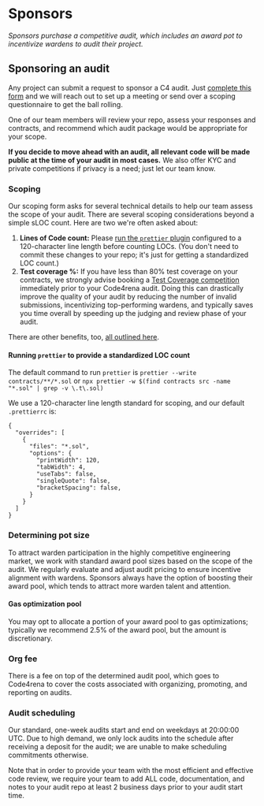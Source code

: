 # Sponsors

_Sponsors purchase a competitive audit, which includes an award pot to incentivize wardens to audit their project._

## Sponsoring an audit

Any project can submit a request to sponsor a C4 audit. Just [complete this form](https://code4rena.typeform.com/i-want-an-audit) and we will reach out to set up a meeting or send over a scoping questionnaire to get the ball rolling.

One of our team members will review your repo, assess your responses and contracts, and recommend which audit package would be appropriate for your scope.

**If you decide to move ahead with an audit, all relevant code will be made public at the time of your audit in most cases.** We also offer KYC and private competitions if privacy is a need; just let our team know.

### Scoping

Our scoping form asks for several technical details to help our team assess the scope of your audit. There are several scoping considerations beyond a simple sLOC count. Here are two we're often asked about:

1. **Lines of Code count:** Please [run the `prettier` plugin](https://github.com/prettier-solidity/prettier-plugin-solidity) configured to a 120-character line length before counting LOCs. (You don't need to commit these changes to your repo; it's just for getting a standardized LOC count.)
2. **Test coverage %:** If you have less than 80% test coverage on your contracts, we strongly advise booking a [Test Coverage competition](https://code4rena.com/test-coverage) immediately prior to your Code4rena audit. Doing this can drastically improve the quality of your audit by reducing the number of invalid submissions, incentivizing top-performing wardens, and typically saves you time overall by speeding up the judging and review phase of your audit.

There are other benefits, too, [all outlined here](https://medium.com/code4rena/new-to-code4rena-test-coverage-c548645404f9).

#### Running `prettier` to provide a standardized LOC count

The default command to run `prettier` is `prettier --write contracts/**/*.sol` or `npx prettier -w $(find contracts src -name "*.sol" | grep -v \.t\.sol)`

We use a 120-character line length standard for scoping, and our default `.prettierrc` is:

```
{
  "overrides": [
    {
      "files": "*.sol",
      "options": {
        "printWidth": 120,
        "tabWidth": 4,
        "useTabs": false,
        "singleQuote": false,
        "bracketSpacing": false,
      }
    }
  ]
}
```

### Determining pot size

To attract warden participation in the highly competitive engineering market, we work with standard award pool sizes based on the scope of the audit. We regularly evaluate and adjust audit pricing to ensure incentive alignment with wardens. Sponsors always have the option of boosting their award pool, which tends to attract more warden talent and attention.

#### Gas optimization pool

You may opt to allocate a portion of your award pool to gas optimizations; typically we recommend 2.5% of the award pool, but the amount is discretionary.

### Org fee

There is a fee on top of the determined audit pool, which goes to Code4rena to cover the costs associated with organizing, promoting, and reporting on audits.

### Audit scheduling

Our standard, one-week audits start and end on weekdays at 20:00:00 UTC. Due to high demand, we only lock audits into the schedule after receiving a deposit for the audit; we are unable to make scheduling commitments otherwise.

Note that in order to provide your team with the most efficient and effective code review, we require your team to add ALL code, documentation, and notes to your audit repo at least 2 business days prior to your audit start time.
